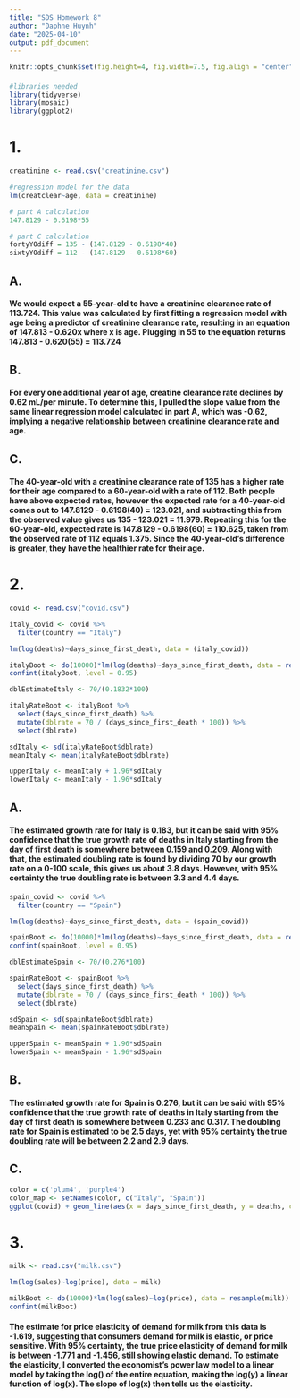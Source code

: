 ---
title: "SDS Homework 8"
author: "Daphne Huynh"
date: "2025-04-10"
output: pdf_document
---

```{r setup, include=FALSE}
knitr::opts_chunk$set(fig.height=4, fig.width=7.5, fig.align = "center", warning=FALSE, tidy=TRUE, tidy.opts=list(width.cutoff=60), message=FALSE, echo = FALSE)
```

#### \href{https://github.com/giahandhuynh/315homework8}{\textcolor{blue}{GitHub Repository}}

```{r}
#libraries needed
library(tidyverse)
library(mosaic)
library(ggplot2)
```


# 1.

```{r results = 'hide'}
creatinine <- read.csv("creatinine.csv")

#regression model for the data
lm(creatclear~age, data = creatinine)

# part A calculation
147.8129 - 0.6198*55

# part C calculation
fortyYOdiff = 135 - (147.8129 - 0.6198*40)
sixtyYOdiff = 112 - (147.8129 - 0.6198*60)

```
## A.

#### We would expect a 55-year-old to have a creatinine clearance rate of 113.724. This value was calculated by first fitting a regression model with age being a predictor of creatinine clearance rate, resulting in an equation of 147.813 - 0.620x where x is age. Plugging in 55 to the equation returns 147.813 - 0.620(55) = 113.724

## B. 

#### For every one additional year of age, creatine clearance rate declines by 0.62 mL/per minute. To determine this, I pulled the slope value from the same linear regression model calculated in part A, which was -0.62, implying a negative relationship between creatinine clearance rate and age.

## C.

#### The 40-year-old with a creatinine clearance rate of 135 has a higher rate for their age compared to a 60-year-old with a rate of 112. Both people have above expected rates, however the expected rate for a 40-year-old comes out to 147.8129 - 0.6198(40) = 123.021, and subtracting this from the observed value gives us 135 - 123.021 = 11.979. Repeating this for the 60-year-old, expected rate is 147.8129 - 0.6198(60) = 110.625, taken from the observed rate of 112 equals 1.375. Since the 40-year-old's difference is greater, they have the healthier rate for their age.

\newpage

# 2.

```{r results = 'hide'}
covid <- read.csv("covid.csv")

italy_covid <- covid %>%
  filter(country == "Italy")

lm(log(deaths)~days_since_first_death, data = (italy_covid))

italyBoot <- do(10000)*lm(log(deaths)~days_since_first_death, data = resample(italy_covid))
confint(italyBoot, level = 0.95)

dblEstimateItaly <- 70/(0.1832*100)

italyRateBoot <- italyBoot %>%
  select(days_since_first_death) %>%
  mutate(dblrate = 70 / (days_since_first_death * 100)) %>%
  select(dblrate)

sdItaly <- sd(italyRateBoot$dblrate)
meanItaly <- mean(italyRateBoot$dblrate)

upperItaly <- meanItaly + 1.96*sdItaly
lowerItaly <- meanItaly - 1.96*sdItaly
```

## A.

#### The estimated growth rate for Italy is 0.183, but it can be said with 95% confidence that the true growth rate of deaths in Italy starting from the day of first death is somewhere between 0.159 and 0.209. Along with that, the estimated doubling rate is found by dividing 70 by our growth rate on a 0-100 scale, this gives us about 3.8 days. However, with 95% certainty the true doubling rate is between 3.3 and 4.4 days.

```{r results = 'hide'}
spain_covid <- covid %>%
  filter(country == "Spain")

lm(log(deaths)~days_since_first_death, data = (spain_covid))

spainBoot <- do(10000)*lm(log(deaths)~days_since_first_death, data = resample(spain_covid))
confint(spainBoot, level = 0.95)

dblEstimateSpain <- 70/(0.276*100)

spainRateBoot <- spainBoot %>%
  select(days_since_first_death) %>%
  mutate(dblrate = 70 / (days_since_first_death * 100)) %>%
  select(dblrate)

sdSpain <- sd(spainRateBoot$dblrate)
meanSpain <- mean(spainRateBoot$dblrate)

upperSpain <- meanSpain + 1.96*sdSpain
lowerSpain <- meanSpain - 1.96*sdSpain

```


## B.

#### The estimated growth rate for Spain is 0.276, but it can be said with 95% confidence that the true growth rate of deaths in Italy starting from the day of first death is somewhere between 0.233 and 0.317. The doubling rate for Spain is estimated to be 2.5 days, yet with 95% certainty the true doubling rate will be between 2.2 and 2.9 days.

## C.

```{r}
color = c('plum4', 'purple4')
color_map <- setNames(color, c("Italy", "Spain"))
ggplot(covid) + geom_line(aes(x = days_since_first_death, y = deaths, color = country)) +scale_color_manual(values = color_map)
```

\newpage

# 3.

```{r results = 'hide'}
milk <- read.csv("milk.csv")

lm(log(sales)~log(price), data = milk)

milkBoot <- do(10000)*lm(log(sales)~log(price), data = resample(milk))
confint(milkBoot)
```
#### The estimate for price elasticity of demand for milk from this data is -1.619, suggesting that consumers demand for milk is elastic, or price sensitive. With 95% certainty, the true price elasticity of demand for milk is between -1.771 and -1.456, still showing elastic demand. To estimate the elasticity, I converted the economist's power law model to a linear model by taking the log() of the entire equation, making the log(y) a linear function of log(x). The slope of log(x) then tells us the elasticity.

